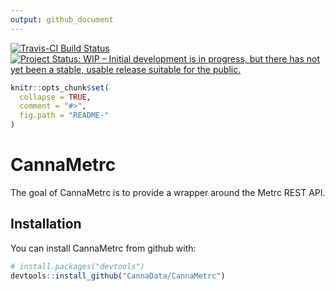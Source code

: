 ```yaml
---
output: github_document
---
```


<!-- README.md is generated from README.Rmd. Please edit that file -->

[![Travis-CI Build Status](https://travis-ci.org/CannaData/CannaMetrc.svg?branch=master)](https://travis-ci.org/CannaData/CannaMetrc)
[![Project Status: WIP – Initial development is in progress, but there has not yet been a stable, usable release suitable for the public.](http://www.repostatus.org/badges/latest/wip.svg)](http://www.repostatus.org/#wip)

```r
knitr::opts_chunk$set(
  collapse = TRUE,
  comment = "#>",
  fig.path = "README-"
)
```

# CannaMetrc

The goal of CannaMetrc is to provide a wrapper around the Metrc REST API. 

## Installation

You can install CannaMetrc from github with:

```r
# install.packages("devtools")
devtools::install_github("CannaData/CannaMetrc")
```
